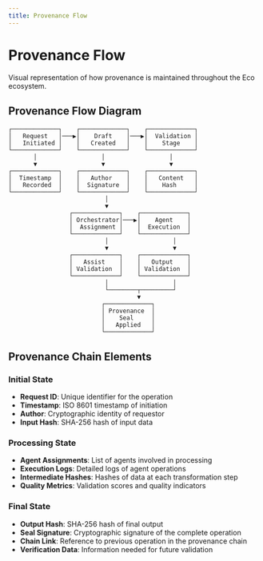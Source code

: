 ```yaml
---
title: Provenance Flow
---
```


# Provenance Flow

Visual representation of how provenance is maintained throughout the Eco ecosystem.

## Provenance Flow Diagram

```
┌─────────────┐    ┌─────────────┐    ┌─────────────┐
│   Request   │───▶│    Draft    │───▶│  Validation │
│   Initiated │    │   Created   │    │    Stage    │
└─────────────┘    └─────────────┘    └─────────────┘
       │                  │                  │
       ▼                  ▼                  ▼
┌─────────────┐    ┌─────────────┐    ┌─────────────┐
│  Timestamp  │    │   Author    │    │   Content   │
│   Recorded  │    │  Signature  │    │    Hash     │
└─────────────┘    └─────────────┘    └─────────────┘
                           │
                           ▼
                 ┌─────────────┐    ┌─────────────┐
                 │ Orchestrator│───▶│    Agent    │
                 │  Assignment │    │  Execution  │
                 └─────────────┘    └─────────────┘
                           │                  │
                           ▼                  ▼
                 ┌─────────────┐    ┌─────────────┐
                 │   Assist    │    │   Output    │
                 │ Validation  │    │ Validation  │
                 └─────────────┘    └─────────────┘
                           │                  │
                           └────────┬─────────┘
                                    ▼
                          ┌─────────────┐
                          │ Provenance  │
                          │    Seal     │
                          │   Applied   │
                          └─────────────┘
```

## Provenance Chain Elements

### Initial State
- **Request ID**: Unique identifier for the operation
- **Timestamp**: ISO 8601 timestamp of initiation
- **Author**: Cryptographic identity of requestor
- **Input Hash**: SHA-256 hash of input data

### Processing State
- **Agent Assignments**: List of agents involved in processing
- **Execution Logs**: Detailed logs of agent operations
- **Intermediate Hashes**: Hashes of data at each transformation step
- **Quality Metrics**: Validation scores and quality indicators

### Final State
- **Output Hash**: SHA-256 hash of final output
- **Seal Signature**: Cryptographic signature of the complete operation
- **Chain Link**: Reference to previous operation in the provenance chain
- **Verification Data**: Information needed for future validation